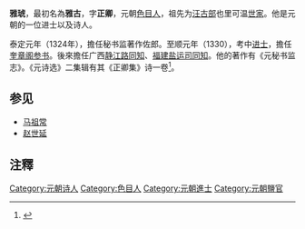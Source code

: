 '''雅琥'''，最初名為'''雅古'''，字'''正卿'''，元朝[[色目人|色目人]]，祖先为[[汪古部|汪古部]]也里可温[[世家|世家]]。他是元朝的一位进士以及诗人。

泰定元年（1324年），擔任秘书监著作佐郎。至顺元年（1330），考中[[进士|进士]]，擔任[[奎章阁|奎章阁]][[参书|参书]]。後來擔任广西[[静江路|静江路]][[同知|同知]]、[[福建盐运司|福建盐运司]][[同知|同知]]。他的著作有《元秘书监志》。《元诗选》二集辑有其《正卿集》诗一卷<ref>{{Cite book|title=中国文学大辞典|last=钱仲联等总主编|first=|publisher=上海：上海辞书出版社|year=1997年7月|isbn=7-5326-0359-8|location=|pages=716}}</ref>。

==参见==
*[[马祖常|马祖常]]
*[[赵世延|赵世延]]
==注釋==
{{reflist}}

[[Category:元朝诗人|Category:元朝诗人]]
[[Category:色目人|Category:色目人]]
[[Category:元朝進士|Category:元朝進士]]
[[Category:元朝鹽官|Category:元朝鹽官]]